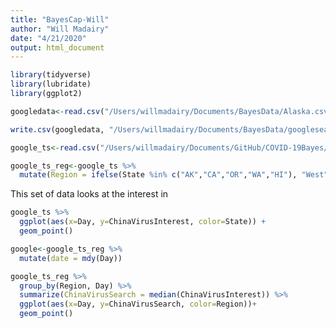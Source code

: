 ```yaml
---
title: "BayesCap-Will"
author: "Will Madairy"
date: "4/21/2020"
output: html_document
---
```


```r
library(tidyverse)
library(lubridate)
library(ggplot2)
```


```r
googledata<-read.csv("/Users/willmadairy/Documents/BayesData/Alaska.csv")
```
```r
write.csv(googledata, "/Users/willmadairy/Documents/BayesData/googlesearch.csv")
```

```r
google_ts<-read.csv("/Users/willmadairy/Documents/GitHub/COVID-19Bayes/Google/Time_series_Google.csv")
```

```r
google_ts_reg<-google_ts %>% 
  mutate(Region = ifelse(State %in% c("AK","CA","OR","WA","HI"), "West", ifelse(State %in% c("CO","UT","ID","MT","WY", "NM", "AZ", "NV"), "Mountain", ifelse(State %in% c("SD","ND","MN","KS","IN", "MI", "NE", "IA", "WI","IL", "OH", "MO", "OK"), "Midwest",  ifelse(State %in% c("TX","AL","MS","FL","AR", "WV", "TN", "NC", "SC","GA", "VA", "KY", "LA"), "South", ifelse(State %in% c("MD","PA","DE","NJ","NY", "MA", "CT", "NH", "VT","ME", "RI", "DC"), "Northeast", 0))))))
```


This set of data looks at the interest in 

```r
google_ts %>% 
  ggplot(aes(x=Day, y=ChinaVirusInterest, color=State)) + 
  geom_point()
```
```r
google<-google_ts_reg %>% 
  mutate(date = mdy(Day))
```


```r
google_ts_reg %>% 
  group_by(Region, Day) %>% 
  summarize(ChinaVirusSearch = median(ChinaVirusInterest)) %>% 
  ggplot(aes(x=Day, y=ChinaVirusSearch, color=Region))+
  geom_point()
```


